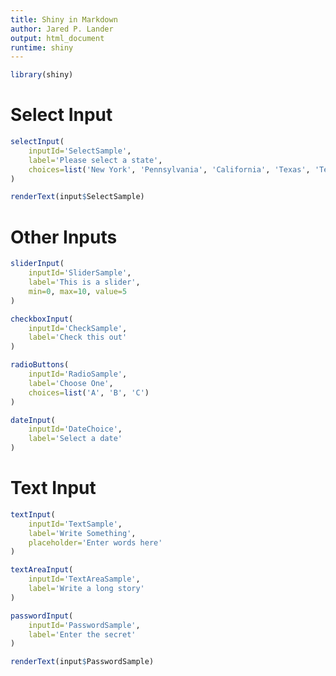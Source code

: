```yaml
---
title: Shiny in Markdown
author: Jared P. Lander
output: html_document
runtime: shiny
---
```


```r
library(shiny)
```

# Select Input

```r
selectInput(
    inputId='SelectSample',
    label='Please select a state',
    choices=list('New York', 'Pennsylvania', 'California', 'Texas', 'Tennessee')
)
```

```r
renderText(input$SelectSample)
```

# Other Inputs

```r
sliderInput(
    inputId='SliderSample',
    label='This is a slider',
    min=0, max=10, value=5
)

checkboxInput(
    inputId='CheckSample',
    label='Check this out'
)

radioButtons(
    inputId='RadioSample',
    label='Choose One',
    choices=list('A', 'B', 'C')
)

dateInput(
    inputId='DateChoice',
    label='Select a date'
)
```

# Text Input

```r
textInput(
    inputId='TextSample',
    label='Write Something',
    placeholder='Enter words here'
)

textAreaInput(
    inputId='TextAreaSample',
    label='Write a long story'
)

passwordInput(
    inputId='PasswordSample',
    label='Enter the secret'
)
```

```r
renderText(input$PasswordSample)
```

